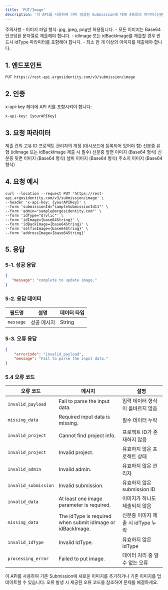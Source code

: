 ```yaml
---
title: 'PUT/Image'
description: '이 API를 사용하여 이미 생성된 Submission에 대해 4종류의 이미지(신분증 앞면, 뒷면, 셀피 이미지, 주소지 이미지)를 새로 추가하거나 업데이트(덮어쓰기)할 수 있습니다.'
---
```


<Warning>
주의사항
- 이미지 파일 형식: jpg, jpeg, png만 허용됩니다.
- 모든 이미지는 Base64 인코딩된 문자열로 제출해야 합니다.
- idImage 또는 idBackImage를 제출할 경우 반드시 idType 파라미터를 포함해야 합니다.
- 최소 한 개 이상의 이미지를 제출해야 합니다.
</Warning>


## 1. 엔드포인트

```text PUT/Image
PUT https://rest-api.argosidentity.com/v3/submission/image

```
## 2. 인증

x-api-key 헤더에 API 키를 포함시켜야 합니다:

```text x-api-key
x-api-key: {yourAPIKey}
```


## 3. 요청 파라미터

<ResponseField name="submissionId" type="string" required="true">
제출 건의 고유 ID
</ResponseField>
<ResponseField name="admin" type="string" required="true">
프로젝트 관리자의 계정 (대시보드에 등록되어 있어야 함)
</ResponseField>
<ResponseField name="idType" type="string" required="true">
신분증 유형 (idImage 또는 idBackImage 제출 시 필수)
</ResponseField>
<ResponseField name="idImage" type="base64String">
신분증 앞면 이미지 (Base64 형식)
</ResponseField>
<ResponseField name="idBackImage" type="base64String" >
신분증 뒷면 이미지 (Base64 형식)
</ResponseField>
<ResponseField name="selfieImage" type="base64String" >
셀피 이미지 (Base64 형식)
</ResponseField>
<ResponseField name="addressImage" type="base64String">
주소지 이미지 (Base64 형식)
</ResponseField>


## 4. 요청 예시

```curl PUT/Image
curl --location --request PUT 'https://rest-api.argosidentity.com/v3/submission/image' \
--header 'x-api-key: {yourAPIKey}' \
--form 'submissionId="sampleSubmissionId11"' \
--form 'admin="sample@argosidentity.com"' \
--form 'idType="drvlic"' \
--form 'idImage={base64String}' \
--form 'idBackImage={base64String}' \
--form 'selfieImage={base64String}' \
--form 'addressImage={base64String}'

```

## 5. 응답

### 5-1. 성공 응답
```json result.json
{
   "message": "complete to update image."
}

```

### 5-2. 응답 데이터
| 필드명                        | 설명                                                        | 데이터 타입         |
|-------------------------------|-----------------------------------------------------------|---------------------|
| `message`                        | 성공 메시지            | String              |

### 5-3. 오류 응답
```json result.json
{
    "errorCode": "invalid_payload",
    "message": "Fail to parse the input data."
}
```

### 5.4 오류 코드
| 오류 코드            | 메시지                                  | 설명                                        |
|----------------------|-----------------------------------------|---------------------------------------------|
| `invalid_payload`    | Fail to parse the input data.          | 입력 데이터 형식이 올바르지 않음            |
| `missing_data`       | Required input data is missing.        | 필수 데이터 누락                            |
| `invalid_project`    | Cannot find project info.              | 프로젝트 ID가 존재하지 않음                 |
| `invalid_project`    | Invalid project.                       | 유효하지 않은 프로젝트 상태                 |
| `invalid_admin`      | Invalid admin.                         | 유효하지 않은 관리자                        |
| `invalid_submission` | Invalid submission.                    | 유효하지 않은 submission ID                 |
| `invalid_data`       | At least one image parameter is required. | 이미지가 하나도 제출되지 않음             |
| `missing_data`       | The idType is required when submit idImage or idBackImage. | 신분증 이미지 제출 시 idType 누락 |
| `invalid_idType`     | Invalid IdType.                        | 유효하지 않은 idType                        |
| `processing_error`   | Failed to put image.                   | 데이터 처리 중 알 수 없는 오류              |


이 API를 사용하여 기존 Submission에 새로운 이미지를 추가하거나 기존 이미지를 업데이트할 수 있습니다. 오류 발생 시 제공된 오류 코드를 참조하여 문제를 해결하세요.
